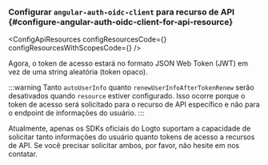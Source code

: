 

### Configurar `angular-auth-oidc-client` para recurso de API \{#configure-angular-auth-oidc-client-for-api-resource}

<ApiResourcesDescription />

<ConfigApiResources
  configResourcesCode={<ConfigResourcesCode />}
  configResourcesWithScopesCode={<ConfigResourcesWithScopesCode />}
/>

Agora, o token de acesso estará no formato JSON Web Token (JWT) em vez de uma string aleatória (token opaco).

:::warning
Tanto `autoUserInfo` quanto `renewUserInfoAfterTokenRenew` serão desativados quando `resource` estiver configurado. Isso ocorre porque o token de acesso será solicitado para o recurso de API específico e não para o endpoint de informações do usuário.
:::

Atualmente, apenas os SDKs oficiais do Logto suportam a capacidade de solicitar tanto informações do usuário quanto tokens de acesso a recursos de API. Se você precisar solicitar ambos, por favor, não hesite em nos contatar.
